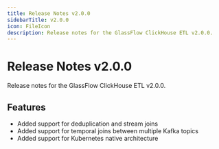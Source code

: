 ```yaml
---
title: Release Notes v2.0.0
sidebarTitle: v2.0.0
icon: FileIcon
description: Release notes for the GlassFlow ClickHouse ETL v2.0.0.
---
```


# Release Notes v2.0.0

Release notes for the GlassFlow ClickHouse ETL v2.0.0.

## Features

- Added support for deduplication and stream joins
- Added support for temporal joins between multiple Kafka topics
- Added support for Kubernetes native architecture
